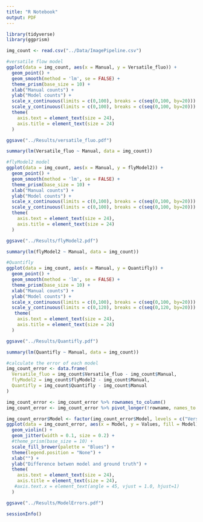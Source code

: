 ```yaml
---
title: "R Notebook"
output: PDF
---
```


```r
library(tidyverse)
library(ggprism)
```

```r
img_count <- read.csv("../Data/ImagePipeline.csv")
```

```r
#versatile flow model
ggplot(data = img_count, aes(x = Manual, y = Versatile_fluo)) +
  geom_point() +
  geom_smooth(method = 'lm', se = FALSE) +
  theme_prism(base_size = 10) +
  xlab("Manual counts") +
  ylab("Model counts") +
  scale_x_continuous(limits = c(0,100), breaks = c(seq(0,100, by=20))) +
  scale_y_continuous(limits = c(0,100), breaks = c(seq(0,100, by=20))) + 
  theme(
    axis.text = element_text(size = 24),
    axis.title = element_text(size = 24)
  )

ggsave("../Results/versatile_fluo.pdf")
```
```r
summary(lm(Versatile_fluo ~ Manual, data = img_count))
```

```r
#flyModel2 model
ggplot(data = img_count, aes(x = Manual, y = flyModel2)) +
  geom_point() +
  geom_smooth(method = 'lm', se = FALSE) +
  theme_prism(base_size = 10) +
  xlab("Manual counts") +
  ylab("Model counts") +
  scale_x_continuous(limits = c(0,100), breaks = c(seq(0,100, by=20))) +
  scale_y_continuous(limits = c(0,100), breaks = c(seq(0,100, by=20))) +
  theme(
    axis.text = element_text(size = 24),
    axis.title = element_text(size = 24)
  )

ggsave("../Results/flyModel2.pdf")
```

```r
summary(lm(flyModel2 ~ Manual, data = img_count))
```

```r
#Quantifly
ggplot(data = img_count, aes(x = Manual, y = Quantifly)) +
  geom_point() +
  geom_smooth(method = 'lm', se = FALSE) +
  theme_prism(base_size = 10) +
  xlab("Manual counts") +
  ylab("Model counts") +
  scale_x_continuous(limits = c(0,100), breaks = c(seq(0,100, by=20))) +
  scale_y_continuous(limits = c(0,120), breaks = c(seq(0,120, by=20))) +
   theme(
    axis.text = element_text(size = 24),
    axis.title = element_text(size = 24)
  )

ggsave("../Results/Quantifly.pdf")
```

```r
summary(lm(Quantifly ~ Manual, data = img_count))
```

```r
#calculate the error of each model
img_count_error <- data.frame(
  Versatile_fluo = img_count$Versatile_fluo - img_count$Manual,
  flyModel2 = img_count$flyModel2 - img_count$Manual,
  Quantifly = img_count$Quantifly - img_count$Manual
)

img_count_error <- img_count_error %>% rownames_to_column()
img_count_error <- img_count_error %>% pivot_longer(!rowname, names_to = "Model", values_to = "Values")
```

```r
img_count_error$Model <- factor(img_count_error$Model, levels = c("Versatile_fluo", "flyModel2", "Quantifly"))
ggplot(data = img_count_error, aes(x = Model, y = Values, fill = Model)) +
  geom_violin() +
  geom_jitter(width = 0.1, size = 0.2) +
  #theme_prism(base_size = 10) +
  scale_fill_brewer(palette = "Blues") +
  theme(legend.position = "None") +
  xlab("") +
  ylab("Difference betwen model and ground truth") +
  theme(
    axis.text = element_text(size = 24),
    axis.title = element_text(size = 24),
   #axis.text.x = element_text(angle = 45, vjust = 1.0, hjust=1)
  )

ggsave("../Results/ModelErrors.pdf")
```

```r
sessionInfo()
```

